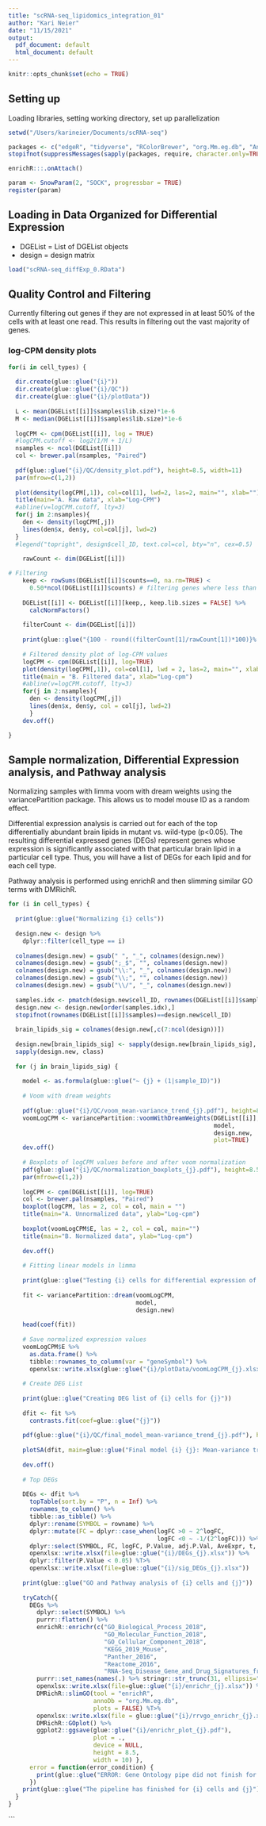 ```yaml
---
title: "scRNA-seq_lipidomics_integration_01"
author: "Kari Neier"
date: "11/15/2021"
output:
  pdf_document: default
  html_document: default
---
```


```r
knitr::opts_chunk$set(echo = TRUE)
```

## Setting up

Loading libraries, setting working directory, set up parallelization

```r

setwd("/Users/karineier/Documents/scRNA-seq")

packages <- c("edgeR", "tidyverse", "RColorBrewer", "org.Mm.eg.db", "AnnotationDbi", "EnhancedVolcano", "enrichR", "openxlsx", "glue", "Glimma", "DMRichR", "magrittr", "variancePartition", "UpSetR", "ComplexUpset")
stopifnot(suppressMessages(sapply(packages, require, character.only=TRUE)))

enrichR:::.onAttach()

param <- SnowParam(2, "SOCK", progressbar = TRUE)
register(param)

```

## Loading in Data Organized for Differential Expression

- DGEList = List of DGEList objects 
- design = design matrix

``` r

load("scRNA-seq_diffExp_0.RData")

```

## Quality Control and Filtering

Currently filtering out genes if they are not expressed in at least 50% of the cells with at least one read. This results in filtering out the vast majority of genes. 

### log-CPM density plots

```r

for(i in cell_types) {
  
  dir.create(glue::glue("{i}"))
  dir.create(glue::glue("{i}/QC"))
  dir.create(glue::glue("{i}/plotData"))
  
  L <- mean(DGEList[[i]]$samples$lib.size)*1e-6
  M <- median(DGEList[[i]]$samples$lib.size)*1e-6
  
  logCPM <- cpm(DGEList[[i]], log = TRUE)
  #logCPM.cutoff <- log2(1/M + 1/L)
  nsamples <- ncol(DGEList[[i]])
  col <- brewer.pal(nsamples, "Paired")
  
  pdf(glue::glue("{i}/QC/density_plot.pdf"), height=8.5, width=11)
  par(mfrow=c(1,2))
  
  plot(density(logCPM[,1]), col=col[1], lwd=2, las=2, main="", xlab="")
  title(main="A. Raw data", xlab="Log-CPM")
  #abline(v=logCPM.cutoff, lty=3)
  for(j in 2:nsamples){
    den <- density(logCPM[,j])
    lines(den$x, den$y, col=col[j], lwd=2)
  }
  #legend("topright", design$cell_ID, text.col=col, bty="n", cex=0.5)
    
    rawCount <- dim(DGEList[[i]])

# Filtering
    keep <- rowSums(DGEList[[i]]$counts==0, na.rm=TRUE) < 
      0.50*ncol(DGEList[[i]]$counts) # filtering genes where less than 50% of cells express the gene
    
    DGEList[[i]] <- DGEList[[i]][keep,, keep.lib.sizes = FALSE] %>%
      calcNormFactors()
    
    filterCount <- dim(DGEList[[i]])
    
    print(glue::glue("{100 - round((filterCount[1]/rawCount[1])*100)}% of genes were filtered from {rawCount[2]} cells, \\ where there were {rawCount[1]} genes before filtering and {filterCount[1]} genes after filtering for {i}"))
    
    # Filtered density plot of log-CPM values
    logCPM <- cpm(DGEList[[i]], log=TRUE)
    plot(density(logCPM[,1]), col=col[1], lwd = 2, las=2, main="", xlab="")
    title(main = "B. Filtered data", xlab="Log-cpm")
    #abline(v=logCPM.cutoff, lty=3)
    for(j in 2:nsamples){
      den <- density(logCPM[,j])
      lines(den$x, den$y, col = col[j], lwd=2)
      }
    dev.off()

}

```

## Sample normalization, Differential Expression analysis, and Pathway analysis

Normalizing samples with limma voom with dream weights using the variancePartition package. This allows us to model mouse ID as a random effect. 

Differential expression analysis is carried out for each of the top differentially abundant brain lipids in mutant vs. wild-type (p<0.05). The resulting differential expressed genes (DEGs) represent genes whose expression is significantly associated with that particular brain lipid in a particular cell type. Thus, you will have a list of DEGs for each lipid and for each cell type. 

Pathway analysis is performed using enrichR and then slimming similar GO terms with DMRichR.



``` r

for (i in cell_types) {
  
  print(glue::glue("Normalizing {i} cells"))
  
  design.new <- design %>%
    dplyr::filter(cell_type == i)
  
  colnames(design.new) = gsub(" ", "_", colnames(design.new))
  colnames(design.new) = gsub(";_$", "", colnames(design.new))
  colnames(design.new) = gsub("\\:", "_", colnames(design.new))
  colnames(design.new) = gsub("\\;", "", colnames(design.new))
  colnames(design.new) = gsub("\\/", "_", colnames(design.new))
  
  samples.idx <- pmatch(design.new$cell_ID, rownames(DGEList[[i]]$samples))
  design.new <- design.new[order(samples.idx),]
  stopifnot(rownames(DGEList[[i]]$samples)==design.new$cell_ID)
  
  brain_lipids_sig = colnames(design.new[,c(7:ncol(design))])
  
  design.new[brain_lipids_sig] <- sapply(design.new[brain_lipids_sig], as.numeric)
  sapply(design.new, class)
  
  for (j in brain_lipids_sig) {
    
    model <- as.formula(glue::glue("~ {j} + (1|sample_ID)"))
    
    # Voom with dream weights 
    
    pdf(glue::glue("{i}/QC/voom_mean-variance_trend_{j}.pdf"), height=8.5, width=11)
    voomLogCPM <- variancePartition::voomWithDreamWeights(DGEList[[i]],
                                                          model,
                                                          design.new,
                                                          plot=TRUE)
    dev.off()
    
    # Boxplots of logCPM values before and after voom normalization
    pdf(glue::glue("{i}/QC/normalization_boxplots_{j}.pdf"), height=8.5, width=11)
    par(mfrow=c(1,2))
    
    logCPM <- cpm(DGEList[[i]], log=TRUE)
    col <- brewer.pal(nsamples, "Paired")
    boxplot(logCPM, las = 2, col = col, main = "")
    title(main="A. Unnormalized data", ylab="Log-cpm")
    
    boxplot(voomLogCPM$E, las = 2, col = col, main="")
    title(main="B. Normalized data", ylab="Log-cpm")
    
    dev.off()
    
    # Fitting linear models in limma
    
    print(glue::glue("Testing {i} cells for differential expression of {j}"))
    
    fit <- variancePartition::dream(voomLogCPM,
                                    model,
                                    design.new)
    
    head(coef(fit))
    
    # Save normalized expression values
    voomLogCPM$E %>%
      as.data.frame() %>%
      tibble::rownames_to_column(var = "geneSymbol") %>%
      openxlsx::write.xlsx(glue::glue("{i}/plotData/voomLogCPM_{j}.xlsx"))
    
    # Create DEG List 
    
    print(glue::glue("Creating DEG list of {i} cells for {j}"))
    
    dfit <- fit %>%
      contrasts.fit(coef=glue::glue("{j}"))
    
    pdf(glue::glue("{i}/QC/final_model_mean-variance_trend_{j}.pdf"), height=8.5, width=11)
    
    plotSA(dfit, main=glue::glue("Final model {i} {j}: Mean-variance trend"))
    
    dev.off()
    
    # Top DEGs
    
    DEGs <- dfit %>%
      topTable(sort.by = "P", n = Inf) %>%
      rownames_to_column() %>%
      tibble::as_tibble() %>%
      dplyr::rename(SYMBOL = rowname) %>%
      dplyr::mutate(FC = dplyr::case_when(logFC >0 ~ 2^logFC,
                                          logFC <0 ~ -1/(2^logFC))) %>%
      dplyr::select(SYMBOL, FC, logFC, P.Value, adj.P.Val, AveExpr, t, z.std) %T>%
      openxlsx::write.xlsx(file=glue::glue("{i}/DEGs_{j}.xlsx")) %>%
      dplyr::filter(P.Value < 0.05) %T>%
      openxlsx::write.xlsx(file=glue::glue("{i}/sig_DEGs_{j}.xlsx"))
    
    print(glue::glue("GO and Pathway analysis of {i} cells and {j}"))
    
    tryCatch({
      DEGs %>% 
        dplyr::select(SYMBOL) %>%
        purrr::flatten() %>%
        enrichR::enrichr(c("GO_Biological_Process_2018",
                           "GO_Molecular_Function_2018",
                           "GO_Cellular_Component_2018",
                           "KEGG_2019_Mouse",
                           "Panther_2016",
                           "Reactome_2016",
                           "RNA-Seq_Disease_Gene_and_Drug_Signatures_from_GEO")) %>%
        purrr::set_names(names(.) %>% stringr::str_trunc(31, ellipsis="")) %T>%
        openxlsx::write.xlsx(file=glue::glue("{i}/enrichr_{j}.xlsx")) %>%
        DMRichR::slimGO(tool = "enrichR",
                        annoDb = "org.Mm.eg.db",
                        plots = FALSE) %T>%
        openxlsx::write.xlsx(file = glue::glue("{i}/rrvgo_enrichr_{j}.xlsx")) %>%
        DMRichR::GOplot() %>%
        ggplot2::ggsave(glue::glue("{i}/enrichr_plot_{j}.pdf"),
                        plot = .,
                        device = NULL,
                        height = 8.5,
                        width = 10) },
      error = function(error_condition) {
        print(glue::glue("ERROR: Gene Ontology pipe did not finish for {i} cells and {j}"))
      })
    print(glue::glue("The pipeline has finished for {i} cells and {j}"))
  }
}

```


```


